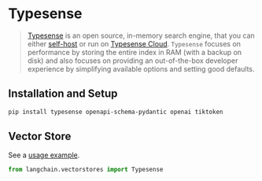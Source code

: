 # Typesense

> [Typesense](https://typesense.org) is an open source, in-memory search engine, that you can either 
> [self-host](https://typesense.org/docs/guide/install-typesense.html#option-2-local-machine-self-hosting) or run 
> on [Typesense Cloud](https://cloud.typesense.org/).
> `Typesense` focuses on performance by storing the entire index in RAM (with a backup on disk) and also 
> focuses on providing an out-of-the-box developer experience by simplifying available options and setting good defaults.

## Installation and Setup


```bash
pip install typesense openapi-schema-pydantic openai tiktoken
```

## Vector Store

See a [usage example](/docs/integrations/vectorstores/typesense).

```python
from langchain.vectorstores import Typesense
```
